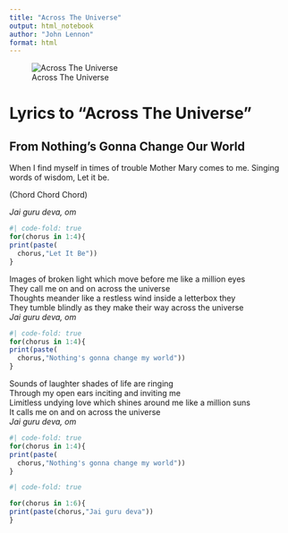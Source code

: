 ```yaml
---
title: "Across The Universe"
output: html_notebook
author: "John Lennon"
format: html
---
```


![Across The Universe](https://townsquare.media/site/295/files/2017/05/Beatles.jpg?w=980&q=75)

# Lyrics to "Across The Universe"

## From Nothing's Gonna Change Our World


When I find myself in times of trouble
Mother Mary comes to me.
Singing words of wisdom,
Let it be.

(Chord Chord Chord)

*Jai guru deva, om*  

```r
#| code-fold: true
for(chorus in 1:4){
print(paste(
  chorus,"Let It Be"))
}
```

Images of broken light which move before me like a million eyes  
They call me on and on across the universe  
Thoughts meander like a restless wind inside a letterbox they  
They tumble blindly as they make their way across the universe  
*Jai guru deva, om*  

```r
#| code-fold: true
for(chorus in 1:4){
print(paste(
  chorus,"Nothing's gonna change my world"))
}
```

Sounds of laughter shades of life are ringing  
Through my open ears inciting and inviting me  
Limitless undying love which shines around me like a million suns  
It calls me on and on across the universe  
*Jai guru deva, om*  

```r
#| code-fold: true
for(chorus in 1:4){
print(paste(
  chorus,"Nothing's gonna change my world"))
}
```



```r
#| code-fold: true

for(chorus in 1:6){
print(paste(chorus,"Jai guru deva"))
}
```



